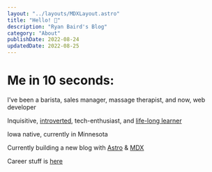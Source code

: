 ```yaml
---
layout: "../layouts/MDXLayout.astro"
title: "Hello! 👋"
description: "Ryan Baird's Blog"
category: "About"
publishDate: 2022-08-24
updatedDate: 2022-08-25
---
```


# Me in 10 seconds:

I’ve been a barista, sales manager, massage therapist, and now, web developer

Inquisitive, [introverted](http://typelogic.com/intj.html), tech-enthusiast, and [life-long learner](https://www.gallup.com/cliftonstrengths/en/252293/learner-theme.aspx)

Iowa native, currently in Minnesota

Currently building a new blog with [Astro](https://astro.build/) & [MDX](https://mdxjs.com/)

Career stuff is [here](/career)